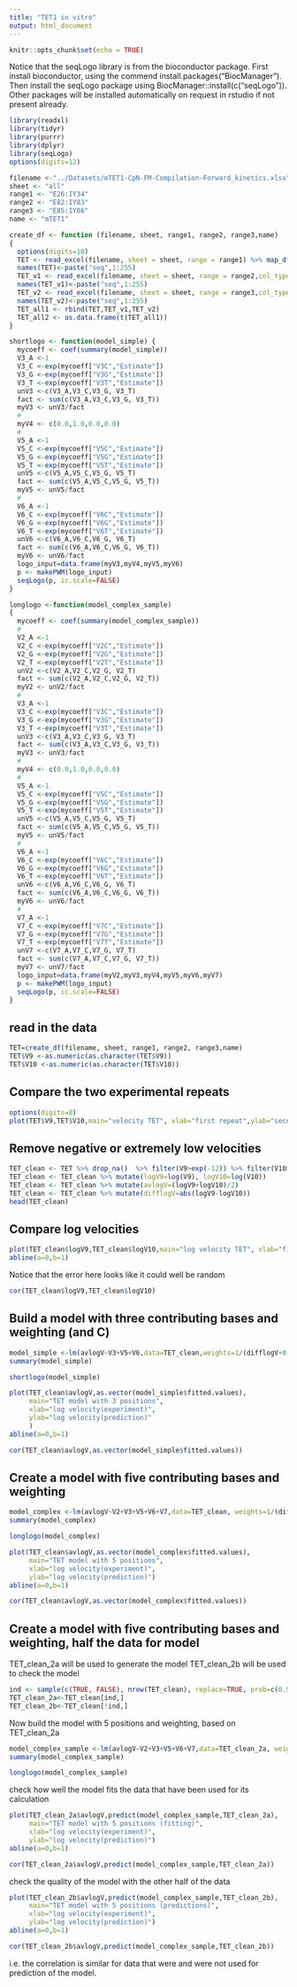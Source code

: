 ```yaml
---
title: "TET1 in vitro"
output: html_document
---
```


```r
knitr::opts_chunk$set(echo = TRUE)
```

Notice that the seqLogo library is from the bioconductor package. First install bioconductor, using the commend install.packages("BiocManager"). Then install the seqLogo package using BiocManager::install(c("seqLogo")). Other packages will be installed automatically on request in rstudio if not present already.

```r
library(readxl)
library(tidyr)
library(purrr)
library(dplyr)
library(seqLogo)
options(digits=12)
```

```r
filename <-"../Datasets/mTET1-CpN-FM-Compilation-Forward_kinetics.xlsx"
sheet <- "all"
range1 <- "E26:IY34"
range2 <- "E82:IY83"
range3 <- "E85:IY86"
name <- "mTET1"
```

```r
create_df <- function (filename, sheet, range1, range2, range3,name)
{
  options(digits=10)
  TET <- read_excel(filename, sheet = sheet, range = range1) %>% map_df(rev)
  names(TET)<-paste("seq",1:255)
  TET_v1 <- read_excel(filename, sheet = sheet, range = range2,col_types="text")
  names(TET_v1)<-paste("seq",1:255)
  TET_v2 <- read_excel(filename, sheet = sheet, range = range3,col_types="text")  
  names(TET_v2)<-paste("seq",1:255)
  TET_all1 <- rbind(TET,TET_v1,TET_v2)
  TET_all2 <- as.data.frame(t(TET_all1))
}
```

```r
shortlogo <- function(model_simple) {
  mycoeff <- coef(summary(model_simple))
  V3_A <-1 
  V3_C <-exp(mycoeff["V3C","Estimate"])
  V3_G <-exp(mycoeff["V3G","Estimate"])
  V3_T <-exp(mycoeff["V3T","Estimate"])
  unV3 <-c(V3_A,V3_C,V3_G, V3_T)
  fact <- sum(c(V3_A,V3_C,V3_G, V3_T))
  myV3 <- unV3/fact
  #
  myV4 <- c(0.0,1.0,0.0,0.0)
  #
  V5_A <-1 
  V5_C <-exp(mycoeff["V5C","Estimate"])
  V5_G <-exp(mycoeff["V5G","Estimate"])
  V5_T <-exp(mycoeff["V5T","Estimate"])
  unV5 <-c(V5_A,V5_C,V5_G, V5_T)
  fact <- sum(c(V5_A,V5_C,V5_G, V5_T))
  myV5 <- unV5/fact
  #
  V6_A <-1 
  V6_C <-exp(mycoeff["V6C","Estimate"])
  V6_G <-exp(mycoeff["V6G","Estimate"])
  V6_T <-exp(mycoeff["V6T","Estimate"])
  unV6 <-c(V6_A,V6_C,V6_G, V6_T)
  fact <- sum(c(V6_A,V6_C,V6_G, V6_T))
  myV6 <- unV6/fact
  logo_input=data.frame(myV3,myV4,myV5,myV6)
  p <- makePWM(logo_input)
  seqLogo(p, ic.scale=FALSE)
}
```

```r
longlogo <-function(model_complex_sample) 
{
  mycoeff <- coef(summary(model_complex_sample))
  #
  V2_A <-1 
  V2_C <-exp(mycoeff["V2C","Estimate"])
  V2_G <-exp(mycoeff["V2G","Estimate"])
  V2_T <-exp(mycoeff["V2T","Estimate"])
  unV2 <-c(V2_A,V2_C,V2_G, V2_T)
  fact <- sum(c(V2_A,V2_C,V2_G, V2_T))
  myV2 <- unV2/fact
  #
  V3_A <-1 
  V3_C <-exp(mycoeff["V3C","Estimate"])
  V3_G <-exp(mycoeff["V3G","Estimate"])
  V3_T <-exp(mycoeff["V3T","Estimate"])
  unV3 <-c(V3_A,V3_C,V3_G, V3_T)
  fact <- sum(c(V3_A,V3_C,V3_G, V3_T))
  myV3 <- unV3/fact
  #
  myV4 <- c(0.0,1.0,0.0,0.0)
  #
  V5_A <-1 
  V5_C <-exp(mycoeff["V5C","Estimate"])
  V5_G <-exp(mycoeff["V5G","Estimate"])
  V5_T <-exp(mycoeff["V5T","Estimate"])
  unV5 <-c(V5_A,V5_C,V5_G, V5_T)
  fact <- sum(c(V5_A,V5_C,V5_G, V5_T))
  myV5 <- unV5/fact
  #
  V6_A <-1 
  V6_C <-exp(mycoeff["V6C","Estimate"])
  V6_G <-exp(mycoeff["V6G","Estimate"])
  V6_T <-exp(mycoeff["V6T","Estimate"])
  unV6 <-c(V6_A,V6_C,V6_G, V6_T)
  fact <- sum(c(V6_A,V6_C,V6_G, V6_T))
  myV6 <- unV6/fact
  #
  V7_A <-1 
  V7_C <-exp(mycoeff["V7C","Estimate"])
  V7_G <-exp(mycoeff["V7G","Estimate"])
  V7_T <-exp(mycoeff["V7T","Estimate"])
  unV7 <-c(V7_A,V7_C,V7_G, V7_T)
  fact <- sum(c(V7_A,V7_C,V7_G, V7_T))
  myV7 <- unV7/fact
  logo_input=data.frame(myV2,myV3,myV4,myV5,myV6,myV7)
  p <- makePWM(logo_input)
  seqLogo(p, ic.scale=FALSE)
}
```

<h2>read in the data</h2>
```r
TET=create_df(filename, sheet, range1, range2, range3,name)
TET$V9 <-as.numeric(as.character(TET$V9))
TET$V10 <-as.numeric(as.character(TET$V10))
```

<h2>Compare the two experimental repeats</h2>

```r
options(digits=8)
plot(TET$V9,TET$V10,main="velocity TET", xlab="first repeat",ylab="second repeat")
```
<h2> Remove negative or extremely low velocities</h2>

```r
TET_clean <- TET %>% drop_na()  %>% filter(V9>exp(-12)) %>% filter(V10>exp(-12))
TET_clean <- TET_clean %>% mutate(logV9=log(V9), logV10=log(V10))
TET_clean <- TET_clean %>% mutate(avlogV=(logV9+logV10)/2)
TET_clean <- TET_clean %>% mutate(difflogV=abs(logV9-logV10))
head(TET_clean)
```

<h2>Compare log velocities</h2>

```r
plot(TET_clean$logV9,TET_clean$logV10,main="log velocity TET", xlab="first repeat",ylab="second repeat")
abline(a=0,b=1)
```
Notice that the error here looks like it could well be random

```r
cor(TET_clean$logV9,TET_clean$logV10)
```

<h2>Build a model with three contributing bases and weighting (and C)</h2> 

```r
model_simple <-lm(avlogV~V3+V5+V6,data=TET_clean,weights=1/(difflogV+0.1))
summary(model_simple)
```
```r
shortlogo(model_simple)
```

```r
plot(TET_clean$avlogV,as.vector(model_simple$fitted.values),
     main="TET model with 3 positions",
     xlab="log velocity(experiment)",
     ylab="log velocity(prediction)"
     )
abline(a=0,b=1)
```

```r
cor(TET_clean$avlogV,as.vector(model_simple$fitted.values))
```

<h2> Create a model with five contributing bases and weighting </h2>

```r
model_complex <-lm(avlogV~V2+V3+V5+V6+V7,data=TET_clean, weights=1/(difflogV+0.1))
summary(model_complex)
```
```r
longlogo(model_complex)
```


```r
plot(TET_clean$avlogV,as.vector(model_complex$fitted.values),
     main="TET model with 5 positions",
     xlab="log velocity(experiment)",
     ylab="log velocity(prediction)")
abline(a=0,b=1)
```

```r
cor(TET_clean$avlogV,as.vector(model_complex$fitted.values))
```

<h2> Create a model with five contributing bases and weighting, half the data for model </h2>

TET_clean_2a will be used to generate the model
TET_clean_2b will be used to check the model

```r
ind <- sample(c(TRUE, FALSE), nrow(TET_clean), replace=TRUE, prob=c(0.5, 0.5))
TET_clean_2a<-TET_clean[ind,]
TET_clean_2b<-TET_clean[!ind,]
```

Now build the model with 5 positions and weighting, based on TET_clean_2a

```r
model_complex_sample <-lm(avlogV~V2+V3+V5+V6+V7,data=TET_clean_2a, weights=1/(difflogV+0.1))
summary(model_complex_sample)
```

```r
longlogo(model_complex_sample)
```

check how well the model fits the data that have been used for its calculation

```r
plot(TET_clean_2a$avlogV,predict(model_complex_sample,TET_clean_2a),
     main="TET model with 5 positions (fitting)",
     xlab="log velocity(experiment)",
     ylab="log velocity(prediction)")
abline(a=0,b=1)
```
```r
cor(TET_clean_2a$avlogV,predict(model_complex_sample,TET_clean_2a))
```

check the quality of the model with the other half of the data

```r
plot(TET_clean_2b$avlogV,predict(model_complex_sample,TET_clean_2b),
     main="TET model with 5 positions (predictions)",
     xlab="log velocity(experiment)",
     ylab="log velocity(prediction)")
abline(a=0,b=1)
```
```r
cor(TET_clean_2b$avlogV,predict(model_complex_sample,TET_clean_2b))
```

i.e. the correlation is similar for data that were and were not used for prediction of the model. 